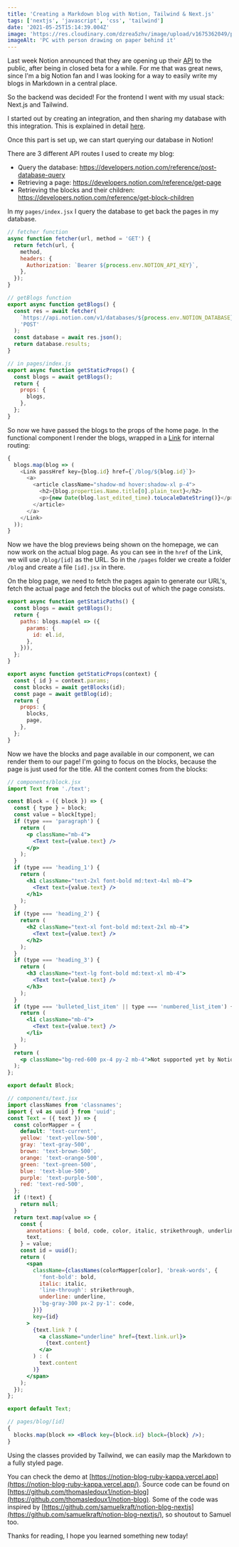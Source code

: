 ```yaml
---
title: 'Creating a Markdown blog with Notion, Tailwind & Next.js'
tags: ['nextjs', 'javascript', 'css', 'tailwind']
date: '2021-05-25T15:14:39.004Z'
image: 'https://res.cloudinary.com/dzrea5zhv/image/upload/v1675362049/photo-1432888498266-38ffec3eaf0a_vqprgd.jpg'
imageAlt: 'PC with person drawing on paper behind it'
---
```


Last week Notion announced that they are opening up their [API](https://developers.notion.com) to the public, after being in closed beta for a while.
For me that was great news, since I'm a big Notion fan and I was looking for a way to easily write my blogs in Markdown in a central place.

So the backend was decided! For the frontend I went with my usual stack: Next.js and Tailwind.

I started out by creating an integration, and then sharing my database with this integration. This is explained in detail [here](https://developers.notion.com/docs/getting-started).

Once this part is set up, we can start querying our database in Notion!

There are 3 different API routes I used to create my blog:

- Query the database: https://developers.notion.com/reference/post-database-query
- Retrieving a page: https://developers.notion.com/reference/get-page
- Retrieving the blocks and their children: https://developers.notion.com/reference/get-block-children

In my `pages/index.jsx` I query the database to get back the pages in my database.

```javascript
// fetcher function
async function fetcher(url, method = 'GET') {
  return fetch(url, {
    method,
    headers: {
      Authorization: `Bearer ${process.env.NOTION_API_KEY}`,
    },
  });
}

// getBlogs function
export async function getBlogs() {
  const res = await fetcher(
    `https://api.notion.com/v1/databases/${process.env.NOTION_DATABASE}/query`,
    'POST'
  );
  const database = await res.json();
  return database.results;
}

// in pages/index.js
export async function getStaticProps() {
  const blogs = await getBlogs();
  return {
    props: {
      blogs,
    },
  };
}
```

So now we have passed the blogs to the props of the home page.
In the functional component I render the blogs, wrapped in a [Link](https://nextjs.org/docs/api-reference/next/link) for internal routing:

```javascript
{
  blogs.map(blog => (
    <Link passHref key={blog.id} href={`/blog/${blog.id}`}>
      <a>
        <article className="shadow-md hover:shadow-xl p-4">
          <h2>{blog.properties.Name.title[0].plain_text}</h2>
          <p>{new Date(blog.last_edited_time).toLocaleDateString()}</p>
        </article>
      </a>
    </Link>
  ));
}
```

Now we have the blog previews being shown on the homepage, we can now work on the actual blog page.
As you can see in the `href` of the Link, we will use `/blog/[id]` as the URL.
So in the `/pages` folder we create a folder `/blog` and create a file `[id].jsx` in there.

On the blog page, we need to fetch the pages again to generate our URL's, fetch the actual page and fetch the blocks out of which the page consists.

```javascript
export async function getStaticPaths() {
  const blogs = await getBlogs();
  return {
    paths: blogs.map(el => ({
      params: {
        id: el.id,
      },
    })),
  };
}
```

```javascript
export async function getStaticProps(context) {
  const { id } = context.params;
  const blocks = await getBlocks(id);
  const page = await getBlog(id);
  return {
    props: {
      blocks,
      page,
    },
  };
}
```

Now we have the blocks and page available in our component, we can render them to our page!
I'm going to focus on the blocks, because the page is just used for the title.
All the content comes from the blocks:

```jsx
// components/block.jsx
import Text from './text';

const Block = ({ block }) => {
  const { type } = block;
  const value = block[type];
  if (type === 'paragraph') {
    return (
      <p className="mb-4">
        <Text text={value.text} />
      </p>
    );
  }
  if (type === 'heading_1') {
    return (
      <h1 className="text-2xl font-bold md:text-4xl mb-4">
        <Text text={value.text} />
      </h1>
    );
  }
  if (type === 'heading_2') {
    return (
      <h2 className="text-xl font-bold md:text-2xl mb-4">
        <Text text={value.text} />
      </h2>
    );
  }
  if (type === 'heading_3') {
    return (
      <h3 className="text-lg font-bold md:text-xl mb-4">
        <Text text={value.text} />
      </h3>
    );
  }
  if (type === 'bulleted_list_item' || type === 'numbered_list_item') {
    return (
      <li className="mb-4">
        <Text text={value.text} />
      </li>
    );
  }
  return (
    <p className="bg-red-600 px-4 py-2 mb-4">Not supported yet by Notion API</p>
  );
};

export default Block;
```

```jsx
// components/text.jsx
import classNames from 'classnames';
import { v4 as uuid } from 'uuid';
const Text = ({ text }) => {
  const colorMapper = {
    default: 'text-current',
    yellow: 'text-yellow-500',
    gray: 'text-gray-500',
    brown: 'text-brown-500',
    orange: 'text-orange-500',
    green: 'text-green-500',
    blue: 'text-blue-500',
    purple: 'text-purple-500',
    red: 'text-red-500',
  };
  if (!text) {
    return null;
  }
  return text.map(value => {
    const {
      annotations: { bold, code, color, italic, strikethrough, underline },
      text,
    } = value;
    const id = uuid();
    return (
      <span
        className={classNames(colorMapper[color], 'break-words', {
          'font-bold': bold,
          italic: italic,
          'line-through': strikethrough,
          underline: underline,
          'bg-gray-300 px-2 py-1': code,
        })}
        key={id}
      >
        {text.link ? (
          <a className="underline" href={text.link.url}>
            {text.content}
          </a>
        ) : (
          text.content
        )}
      </span>
    );
  });
};

export default Text;

// pages/blog/[id]
{
  blocks.map(block => <Block key={block.id} block={block} />);
}
```

Using the classes provided by Tailwind, we can easily map the Markdown to a fully styled page.

You can check the demo at [https://notion-blog-ruby-kappa.vercel.app](https://notion-blog-ruby-kappa.vercel.app/).
Source code can be found on [https://github.com/thomasledoux1/notion-blog](https://github.com/thomasledoux1/notion-blog).
Some of the code was inspired by [https://github.com/samuelkraft/notion-blog-nextjs](https://github.com/samuelkraft/notion-blog-nextjs/), so shoutout to Samuel too.

Thanks for reading, I hope you learned something new today!
